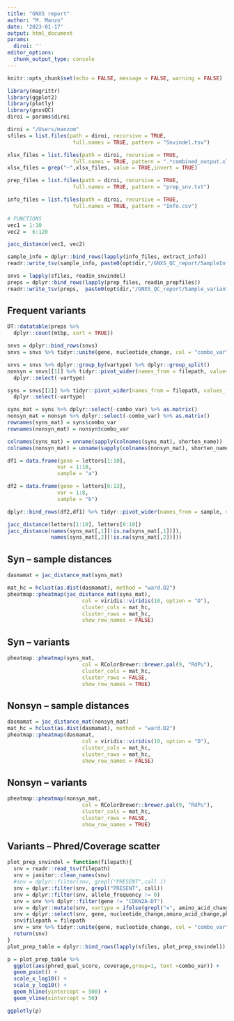 ```yaml
---
title: "GNXS report"
author: "M. Manzo"
date: '2023-01-17'
output: html_document
params:
  diroi: ''
editor_options: 
  chunk_output_type: console
---
```


```r
knitr::opts_chunk$set(echo = FALSE, message = FALSE, warning = FALSE)
```

```r
library(magrittr)
library(ggplot2)
library(plotly)
library(gnxsQC)
diroi = params$diroi
```


```r
diroi = "/Users/manzom"
sfiles = list.files(path = diroi, recursive = TRUE,
                     full.names = TRUE, pattern = "Snvindel.tsv")

xlsx_files = list.files(path = diroi, recursive = TRUE,
                     full.names = TRUE, pattern = ".*combined_output.xlsx")
xlsx_files = grep("~",xlsx_files, value = TRUE,invert = TRUE)

prep_files = list.files(path = diroi, recursive = TRUE,
                     full.names = TRUE, pattern = "prep_snv.txt")

info_files = list.files(path = diroi, recursive = TRUE,
                     full.names = TRUE, pattern = "Info.csv")
```


```r
# FUNCTIONS
vec1 = 1:10
vec2 =  6:120

jacc_distance(vec1, vec2)
```


```r
sample_info = dplyr::bind_rows(lapply(info_files, extract_info))
readr::write_tsv(sample_info, paste0(opt$dir,"/GNXS_QC_report/SampleInfoTable.tsv"))

snvs = lapply(sfiles, readin_snvindel)
preps = dplyr::bind_rows(lapply(prep_files, readin_prepfiles))
readr::write_tsv(preps,  paste0(opt$dir,"/GNXS_QC_report/Sample_variants_aggretation.tsv"))

```


## Frequent variants
```r
DT::datatable(preps %>%
  dplyr::count(mtbp, sort = TRUE))
```


```r
snvs = dplyr::bind_rows(snvs)
snvs = snvs %>% tidyr::unite(gene, nucleotide_change, col = "combo_var", sep = "_" ) %>% dplyr::select(-amino_acid_change)

snvs = snvs %>% dplyr::group_by(vartype) %>% dplyr::group_split()
nonsyn = snvs[[1]] %>% tidyr::pivot_wider(names_from = filepath, values_from = allele_frequency) %>%
  dplyr::select(-vartype)

syns = snvs[[2]] %>% tidyr::pivot_wider(names_from = filepath, values_from = allele_frequency) %>%
  dplyr::select(-vartype)
```


```r
syns_mat = syns %>% dplyr::select(-combo_var) %>% as.matrix()
nonsyn_mat = nonsyn %>% dplyr::select(-combo_var) %>% as.matrix()
rownames(syns_mat) = syns$combo_var
rownames(nonsyn_mat) = nonsyn$combo_var

colnames(syns_mat) = unname(sapply(colnames(syns_mat), shorten_name))
colnames(nonsyn_mat) = unname(sapply(colnames(nonsyn_mat), shorten_name))
```


```r
df1 = data.frame(gene = letters[1:10],
                var = 1:10,
                sample = "a")

df2 = data.frame(gene = letters[6:13],
                var = 1:8,
                sample = "b")

dplyr::bind_rows(df2,df1) %>% tidyr::pivot_wider(names_from = sample, values_from = var)

jacc_distance(letters[1:10], letters[6:10])
jacc_distance(names(syns_mat[,1][!is.na(syns_mat[,1])]),
              names(syns_mat[,2][!is.na(syns_mat[,2])]))

```


## Syn -- sample distances
```r
dasmamat = jac_distance_mat(syns_mat)

mat_hc = hclust(as.dist(dasmamat), method = "ward.D2")
pheatmap::pheatmap(jac_distance_mat(syns_mat), 
                        col = viridis::viridis(10, option = "D"),
                        cluster_cols = mat_hc,
                        cluster_rows = mat_hc,
                        show_row_names = FALSE)
```

## Syn -- variants
```r
pheatmap::pheatmap(syns_mat, 
                        col = RColorBrewer::brewer.pal(9, "RdPu"),
                        cluster_cols = mat_hc,
                        cluster_rows = FALSE,
                        show_row_names = TRUE)
```

## Nonsyn -- sample distances
```r
dasmamat = jac_distance_mat(nonsyn_mat)
mat_hc = hclust(as.dist(dasmamat), method = "ward.D2")
pheatmap::pheatmap(dasmamat, 
                        col = viridis::viridis(10, option = "D"),
                        cluster_cols = mat_hc,
                        cluster_rows = mat_hc,
                        show_row_names = FALSE)
```

## Nonsyn -- variants
```r
pheatmap::pheatmap(nonsyn_mat, 
                        col = RColorBrewer::brewer.pal(9, "RdPu"),
                        cluster_cols = mat_hc,
                        cluster_rows = FALSE,
                        show_row_names = TRUE)
```

## Variants -- Phred/Coverage scatter

```r
plot_prep_snvindel = function(filepath){
  snv = readr::read_tsv(filepath)
  snv = janitor::clean_names(snv)
  #snv = dplyr::filter(snv, grepl("PRESENT",call ))
  snv = dplyr::filter(snv, grepl("PRESENT", call))
  snv = dplyr::filter(snv, allele_frequency != 0)
  snv = snv %>% dplyr::filter(gene != "CDKN2A-DT") 
  snv = dplyr::mutate(snv, vartype = ifelse(grepl("=", amino_acid_change), "syn","nonsyn"))
  snv = dplyr::select(snv, gene, nucleotide_change,amino_acid_change,phred_qual_score,coverage)
  snv$filepath = filepath
  snv = snv %>% tidyr::unite(gene, nucleotide_change, col = "combo_var", sep = "_" )
  return(snv)
}
plot_prep_table = dplyr::bind_rows(lapply(sfiles, plot_prep_snvindel))
```

```r
p = plot_prep_table %>% 
  ggplot(aes(phred_qual_score, coverage,group=1, text =combo_var)) + 
  geom_point() + 
  scale_x_log10() + 
  scale_y_log10() + 
  geom_hline(yintercept = 500) + 
  geom_vline(xintercept = 50)

ggplotly(p)
```




